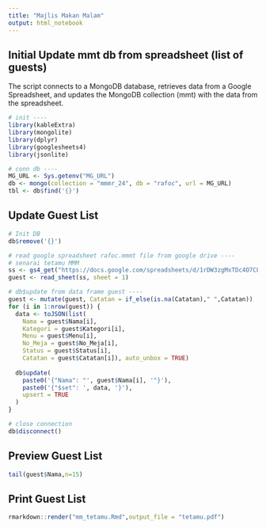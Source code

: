 ```yaml
---
title: "Majlis Makan Malam"
output: html_notebook
---
```


## Initial Update mmt db from spreadsheet (list of guests)
The script connects to a MongoDB database, retrieves data from a Google Spreadsheet, and updates the MongoDB collection (mmt) with the data from the spreadsheet.

```r
# init ----
library(kableExtra)
library(mongolite)
library(dplyr)
library(googlesheets4)
library(jsonlite)

# conn db ----
MG_URL <- Sys.getenv("MG_URL")
db <- mongo(collection = "mmmr_24", db = "rafoc", url = MG_URL)
tbl <- db$find('{}')
```
## Update Guest List

```r
# Init DB
db$remove('{}')

# read google spreadsheet rafoc.mmmt file from google drive ----
# senarai tetamu MMM
ss <- gs4_get("https://docs.google.com/spreadsheets/d/1rDW3zgMxTDc4O7CLb2B88eeZotk4z9o3kLhtz0q2A4E/edit#gid=1561291431")
guest <- read_sheet(ss, sheet = 1)

# db$update from data frame guest ----
guest <- mutate(guest, Catatan = if_else(is.na(Catatan)," ",Catatan))
for (i in 1:nrow(guest)) {
  data <- toJSON(list(
    Nama = guest$Nama[i],
    Kategori = guest$Kategori[i],
    Menu = guest$Menu[i],
    No_Meja = guest$No_Meja[i],
    Status = guest$Status[i],
    Catatan = guest$Catatan[i]), auto_unbox = TRUE)
  
  db$update(
    paste0('{"Nama": "', guest$Nama[i], '"}'),
    paste0('{"$set": ', data, '}'),
    upsert = TRUE
  )
}

# close connection 
db$disconnect()
```

## Preview Guest List
```r
tail(guest$Nama,n=15)
```

## Print Guest List
```r
rmarkdown::render("mm_tetamu.Rmd",output_file = "tetamu.pdf")
```
